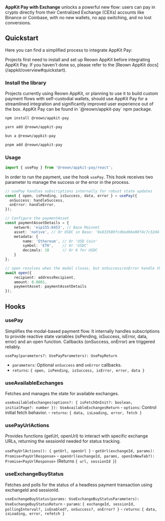 **AppKit Pay with Exchange** unlocks a powerful new flow: users can pay in crypto directly from their Centralized Exchange (CEXs) accounts like Binance or Coinbase, with no new wallets, no app switching, and no lost conversions.

## Quickstart 

Here you can find a simplified process to integrate AppKit Pay:

<Warning>
    Projects first need to install and set up Reown AppKit before integrating AppKit Pay. If you haven't done so, please refer to the [Reown AppKit docs](/appkit/overview#quickstart).
</Warning>

### Install the library

<Note>
Projects currently using Reown AppKit, or planning to use it to build custom payment flows with self-custodial wallets, should use AppKit Pay for a streamlined integration and significantly improved user experience out of the box. AppKit Pay can be found in `@reown/appkit-pay` npm package.
</Note>

<CodeGroup>

```bash npm
npm install @reown/appkit-pay
```

```bash Yarn
yarn add @reown/appkit-pay
```

```bash Bun
bun a @reown/appkit-pay
```

```bash pnpm
pnpm add @reown/appkit-pay
```
</CodeGroup>

### Usage
```ts
import { usePay } from '@reown/appkit-pay/react';
```

In order to run the payment, use the hook `usePay`. This hook receives two parameter to manage the success or the error in the process.

```ts
// usePay handles subscriptions internally for robust state updates
const { open, isPending, isSuccess, data, error } = usePay({
  onSuccess: handleSuccess, 
  onError: handleError,
});

// Configure the paymentAsset
const paymentAssetDetails = {
    network: 'eip155:8453', // Base Mainnet
    asset: 'native', // Or USDC in Base: '0x833589fcd6edb6e08f4c7c32d4f71b54bda02913'
    metadata: {
        name: 'Ethereum', // Or 'USD Coin'
        symbol: 'ETH',    // Or 'USDC'
        decimals: 18      // Or 6 for USDC
    }
};

// open resolves when the modal closes, but onSuccess/onError handle the actual payment result
await open({ 
    recipient: addressRecipient,
    amount: 0.0001,
    paymentAsset: paymentAssetDetails
});
```
## Hooks

### usePay
Simplifies the modal-based payment flow. 
It internally handles subscriptions to provide reactive state variables (isPending, isSuccess, isError, data, error) 
and an open function. Callbacks (onSuccess, onError) are triggered reliably.

`usePay(parameters?: UsePayParameters): UsePayReturn`
  - `parameters`: Optional `onSuccess` and `onError` callbacks.
  - `returns`: `{ open, isPending, isSuccess, isError, error, data }`

### useAvailableExchanges
Fetches and manages the state for available exchanges.

`useAvailableExchanges(options?: { isFetchOnInit?: boolean, initialPage?: number }): UseAvailableExchangesReturn`
    - `options`: Control initial fetch behavior.
    - `returns`: `{ data, isLoading, error, fetch }`

### usePayUrlActions
Provides functions (getUrl, openUrl) to interact with specific exchange URLs, returning the sessionId needed for status tracking.

`usePayUrlActions(): { getUrl, openUrl }`
    - `getUrl(exchangeId, params): Promise<PayUrlResponse>`
    - `openUrl(exchangeId, params, openInNewTab?): Promise<PayUrlResponse>` (Returns `{ url, sessionId }`)

### useExchangeBuyStatus
Fetches and polls for the status of a headless payment transaction using exchangeId and sessionId.

`useExchangeBuyStatus(params: UseExchangeBuyStatusParameters): UseExchangeBuyStatusReturn`
    - `params`: `{ exchangeId, sessionId, pollingInterval?, isEnabled?, onSuccess?, onError? }`
    - `returns`: `{ data, isLoading, error, refetch }`

